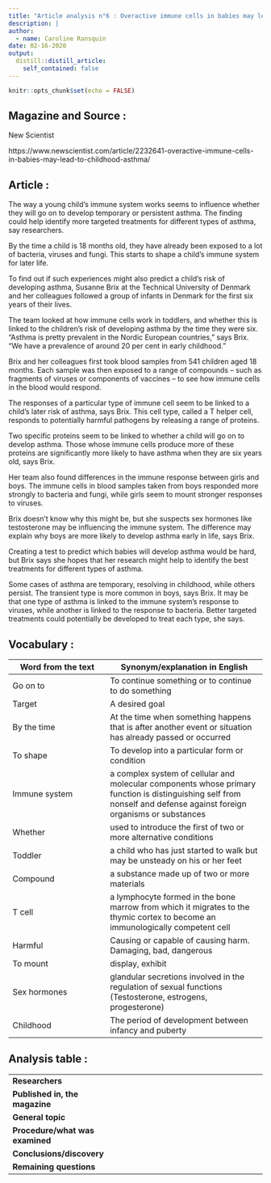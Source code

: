 ```yaml
---
title: "Article analysis n°6 : Overactive immune cells in babies may lead to childhood asthma"
description: |
author:
  - name: Caroline Ransquin
date: 02-16-2020
output:
  distill::distill_article:
    self_contained: false
---
```


```r
knitr::opts_chunk$set(echo = FALSE)
```

## Magazine and Source :

New Scientist

https://www.newscientist.com/article/2232641-overactive-immune-cells-in-babies-may-lead-to-childhood-asthma/

## Article :

The way a young child’s immune system works seems to influence whether they will go on to develop temporary or persistent asthma. The finding could help identify more targeted treatments for different types of asthma, say researchers.

By the time a child is 18 months old, they have already been exposed to a lot of bacteria, viruses and fungi. This starts to shape a child’s immune system for later life.

To find out if such experiences might also predict a child’s risk of developing asthma, Susanne Brix at the Technical University of Denmark and her colleagues followed a group of infants in Denmark for the first six years of their lives.

The team looked at how immune cells work in toddlers, and whether this is linked to the children’s risk of developing asthma by the time they were six. “Asthma is pretty prevalent in the Nordic European countries,” says Brix. “We have a prevalence of around 20 per cent in early childhood.”

Brix and her colleagues first took blood samples from 541 children aged 18 months. Each sample was then exposed to a range of compounds – such as fragments of viruses or components of vaccines – to see how immune cells in the blood would respond.

The responses of a particular type of immune cell seem to be linked to a child’s later risk of asthma, says Brix. This cell type, called a T helper cell, responds to potentially harmful pathogens by releasing a range of proteins.

Two specific proteins seem to be linked to whether a child will go on to develop asthma. Those whose immune cells produce more of these proteins are significantly more likely to have asthma when they are six years old, says Brix.

Her team also found differences in the immune response between girls and boys. The immune cells in blood samples taken from boys responded more strongly to bacteria and fungi, while girls seem to mount stronger responses to viruses.

Brix doesn’t know why this might be, but she suspects sex hormones like testosterone may be influencing the immune system. The difference may explain why boys are more likely to develop asthma early in life, says Brix.

Creating a test to predict which babies will develop asthma would be hard, but Brix says she hopes that her research might help to identify the best treatments for different types of asthma.

Some cases of asthma are temporary, resolving in childhood, while others persist. The transient type is more common in boys, says Brix. It may be that one type of asthma is linked to the immune system’s response to viruses, while another is linked to the response to bacteria. Better targeted treatments could potentially be developed to treat each type, she says.

## Vocabulary :

| Word from the text | Synonym/explanation in English |
|--------------------|--------------------------------|
|Go on to|To continue something or to continue to do something|
|Target|A desired goal|
|By the time|At the time when something happens that is after another event or situation has already passed or occurred|
|To shape|To develop into a particular form or condition|
|Immune system| a complex system of cellular and molecular components whose primary function is distinguishing self from nonself and defense against foreign organisms or substances|
|Whether|used to introduce the first of two or more alternative conditions|
|Toddler|a child who has just started to walk but may be unsteady on his or her feet|
|Compound|a substance made up of two or more materials|
|T cell|a lymphocyte formed in the bone marrow from which it migrates to the thymic cortex to become an immunologically competent cell|
|Harmful|Causing or capable of causing harm. Damaging, bad, dangerous|
|To mount|display, exhibit|
|Sex hormones|glandular secretions involved in the regulation of sexual functions (Testosterone, estrogens, progesterone)|
|Childhood|The period of development between infancy and puberty|


## Analysis table :

|                                   |                                                                                                                          |
| ----------------------------------| ------------------------------------------------------------------------------------------------------------------------|
|**Researchers**                ||
|**Published in, the magazine** ||
|**General topic**              ||
|**Procedure/what was examined**||
|**Conclusions/discovery**      ||
|**Remaining questions**        ||
